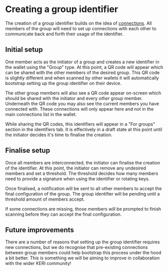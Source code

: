 
# Creating a group identifier

The creation of a group identifier builds on the idea of [connections](/fundamentals/credentials).
All members of the group will need to set up connections with each other to communicate back and forth their usage of the identifier.

## Initial setup

One member acts as the initiator of a group and creates a new identifier in the wallet using the "Group" type.
At this point, a QR code will appear which can be shared with the other members of the desired group.
This QR code is slightly different and when scanned by other wallets it will automatically bootstrap setting up the group identifier on their device.

The other group members will also see a QR code appear on-screen which should be shared with the initiator and every _other_ group member.
Underneath the QR code you may also see the current members you have connected with.
These connections will only appear here and not in the main connections list in the wallet.

<Callout type="info">
  While sharing the QR codes, this identifiers will appear in a "For groups"
  section in the identifiers tab. It is effectively in a draft state at this
  point until the initiator decides it's time to finalise the creation.
</Callout>

## Finalise setup

Once all members are interconnected, the initiator can finalise the creation of the identifier.
At this point, the initiator can remove any undesired members and set a threshold.
The threshold decides how many members need to provide a signature when using the identifier or rotating keys.

Once finalised, a notification will be sent to all other members to accept the final configuration of the group.
The group identifier will be pending until a threshold amount of members accept.

<Callout type="info">
  If some connections are missing, those members will be prompted to finish
  scanning before they can accept the final configuration.
</Callout>

## Future improvements

There are a number of reasons that setting up the group identifier requires new connections, but we do recognise that pre-existing connections between group members could help bootstrap this process under the hood a bit better.
This is something we will be aiming to improve in collaboration with the wider KERI community!
